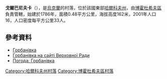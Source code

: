 {{coord|50|13|9|N|35|26|41|E|scale:30000_region:UA|display=title}}

'''戈爾巴尼夫卡'''（{{lang-uk|Горбанівка}}），是[[烏克蘭|烏克蘭]]的村落，位於該國東部[[哈爾科夫州|哈爾科夫州]]，由[[博霍杜希夫區|博霍杜希夫區]]負責管轄，始建於1786年，面積0.48平方公里，海拔高度162米，2001年人口16，人口密度每平方公里33人。

==參考資料==
* [http://gska2.rada.gov.ua/pls/z7502/A005?rdat1=09.01.2009&rf7571=32377 Горбанівка]{{dead link|date=2018年3月 |bot=InternetArchiveBot |fix-attempted=yes }}
* [http://gska2.rada.gov.ua/pls/z7502/A005?rdat1=04.04.2007&rf7571=32377 Горбанівка на сайті Верховної Ради]{{dead link|date=2018年3月 |bot=InternetArchiveBot |fix-attempted=yes }}
* [http://weather.in.ua/ua/har'kovskaja/5512 Погода: Горбанівка] {{Wayback|url=http://weather.in.ua/ua/har'kovskaja/5512 |date=20200809120356 }}

{{DEFAULTSORT:Горбанівка}}
[[Category:哈爾科夫州村落|Category:哈爾科夫州村落]]
[[Category:博霍杜希夫區村落|Category:博霍杜希夫區村落]]


{{Kharkiv-geo-stub}}